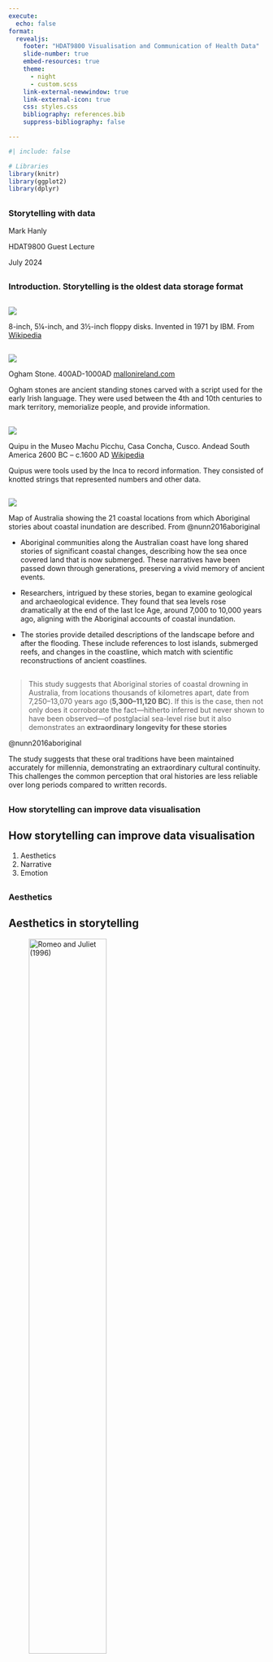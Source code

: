 ```yaml
---
execute:
  echo: false
format:
  revealjs: 
    footer: "HDAT9800 Visualisation and Communication of Health Data"
    slide-number: true
    embed-resources: true
    theme: 
      - night
      - custom.scss
    link-external-newwindow: true
    link-external-icon: true
    css: styles.css
    bibliography: references.bib
    suppress-bibliography: false

---
```


```r
#| include: false

# Libraries
library(knitr)
library(ggplot2)
library(dplyr)

```

##  {background-image="images/cover-image.jpg"}


### Storytelling with data {#slide-header}

::: {#slide-subheader}

Mark Hanly

HDAT9800 Guest Lecture

July 2024
:::

<!-- Introduction -->
## {background-image="images/section-image.jpg"}

### Introduction. Storytelling is the oldest data storage format {#section-header}

## 

![](images/floppy-disk.jpg)

::: {#caption}
8-inch, 5¼-inch, and 3½-inch floppy disks. Invented in 1971 by IBM. From [Wikipedia](https://en.wikipedia.org/wiki/Floppy_disk)
:::


## 

![](images/ogham.jpg)

::: {#caption}
Ogham Stone. 400AD-1000AD [mallonireland.com](https://mallonireland.com/blogs/news/ogham-script)
:::

::: {.notes}
Ogham stones are ancient standing stones carved with a script used for the early Irish language. They were used between the 4th and 10th centuries to mark territory, memorialize people, and provide information.
:::


## 

![](images/quipo.jpg)

::: {#caption}
Quipu in the Museo Machu Picchu, Casa Concha, Cusco. Andead South America 2600 BC – c.1600 AD [Wikipedia](https://en.wikipedia.org/wiki/Quipu)
:::

::: {.notes}
Quipus were tools used by the Inca to record information. They consisted of knotted strings that represented numbers and other data.
:::

## 

![](images/nunn-2015-figure1.png)

::: {#caption}
Map of Australia showing the 21 coastal locations from which Aboriginal stories about coastal
inundation are described. From @nunn2016aboriginal
:::

::: {.notes}

* Aboriginal communities along the Australian coast have long shared stories of significant coastal changes, describing how the sea once covered land that is now submerged. These narratives have been passed down through generations, preserving a vivid memory of ancient events.

* Researchers, intrigued by these stories, began to examine geological and archaeological evidence. They found that sea levels rose dramatically at the end of the last Ice Age, around 7,000 to 10,000 years ago, aligning with the Aboriginal accounts of coastal inundation.

* The stories provide detailed descriptions of the landscape before and after the flooding. These include references to lost islands, submerged reefs, and changes in the coastline, which match with scientific reconstructions of ancient coastlines.


:::

##

> This study suggests that Aboriginal stories of coastal drowning in Australia, from locations thousands of kilometres apart, date from 7,250–13,070 years ago (**5,300–11,120 BC**). If this is the case, then not only does it corroborate the fact—hitherto inferred but never
shown to have been observed—of postglacial sea-level rise but it also demonstrates an **extraordinary longevity for these stories**

::: {#caption}
@nunn2016aboriginal
:::


::: {.notes}

The study suggests that these oral traditions have been maintained accurately for millennia, demonstrating an extraordinary cultural continuity. This challenges the common perception that oral histories are less reliable over long periods compared to written records.

:::


## 


<!-- Storytelling for data visualisation -->
## {background-image="images/section-image.jpg"}

### How storytelling can improve data visualisation {#section-header}

## How storytelling can improve data visualisation

1. Aesthetics 
1. Narrative
1. Emotion 



<!-- Storytelling for data visualisation -->
## {background-image="images/section-image.jpg"}

### Aesthetics {#section-header}

## Aesthetics in storytelling

::: {layout-nrow=2}

![Romeo and Juliet (1996)](images/romeo-and-juliet-1996.jpg){width=60%}

![Gnomeo and Juliet (2011)](images/gnomeo-and-juliet-2011.jpg){width=60%}

![West Side Story (1961)](images/west-side-story-1961.jpg){width=60%}

![Romeo and Juliet (1968)](images/romeo-and-juliet-1968.jpg){width=60%}

:::


::: {.notes}

"Romeo + Juliet" (1996): Aesthetic: Modern, Urban

"West Side Story" (1961): Aesthetic: 1950s New York City, Musical

"Gnomeo & Juliet" (2011): Aesthetic: Animated, Family-Friendly

"Romeo and Juliet" (1968): Aesthetic: Historical, Authentic

:::

## Aesthetic-Usability Effect

> people perceive more aesthetic designs as much more intuitive than those considered to be less aesthetically pleasing. 

## Aesthetics in data visualisation

::: {.incremental}
1. Color
1. Font
1. Text Hierarchy
:::

::: {.fragment}
`aes()`
:::


<!-- Color -->
## Aesthetics in data visualisation

<ol>
<li style="color: #d5a04c;">Color</li>
<li style="color: #7fa2a6;">Font</li>
<li style="color: #7fa2a6;">Text hierarchy</li>
</ol>


## 

![](images/stock-prices-english.png)

::: {#caption}
Nikkei Stock Average (Nikkei 225). See [indexes.nikkei.co.jp](https://indexes.nikkei.co.jp/)
:::


## 

![](images/stock-prices-japanese.png)

::: {#caption}
Nikkei Stock Average (Nikkei 225). See [indexes.nikkei.co.jp](https://indexes.nikkei.co.jp/)
:::


<!-- Font -->
## Aesthetics in data visualisation

<ol>
<li style="color: #7fa2a6;">Color</li>
<li style="color: #d5a04c;">Font</li>
<li style="color: #7fa2a6;">Text hierarchy</li>
</ol>

## Font 

> Words have meaning. Type has spirit. The combination is spectacular.

::: {#caption} 
---Paula Scher
:::

## 

![](images/living-among-snakes.png)


::: {#caption}
Living among snakes in Queensland, Australia by Diana MacDonald. See [didoesdigital.com/snakes](https://didoesdigital.com/snakes/)
:::


<!-- Text hierarchy -->
## Aesthetics in data visualisation

<ol>
<li style="color: #7fa2a6;">Color</li>
<li style="color: #7fa2a6;">Font</li>
<li style="color: #d5a04c;">Text hierarchy</li>
</ol>

## 

![](images/you-will-read-this-first.jpg)


##

```r
#| echo: true
ggplot(
  data=ToothGrowth, 
  aes(x=dose, y=len, fill=supp)) + 
  geom_col(position = 'dodge')
```

##

![](images/cara-thompson-level-up-plots.png)

::: {#caption}
Level Up Your Plots by Cara Thompson [see cararthompson.com/talks](https://www.cararthompson.com/talks/nhsr2023-level-up-workshop/)
:::



<!-- Narrative -->
## {background-image="images/section-image.jpg"}

### Narrative {#section-header}

##  Narrative in storytelling

{{< video https://www.youtube.com/watch?v=oP3c1h8v2ZQ
    title="Kurt Vonnegut on the Shapes of Stories"
    start="21"
    width='100%'
    height='85%'
    aspect-ratio="21x9" 
>}}

::: {#caption}
Kurt Vonnegut on the Shapes of Stories. From [YouTube](https://www.youtube.com/watch?v=oP3c1h8v2ZQ)
:::

##  Narrative in data visualisation

::: {.incremental}
1. Titles and annotations
1. Narrative structure
1. Interactivity
:::

<!-- Titles and annotations -->
## Narrative in data visualisation

<ol>
<li style="color: #d5a04c;">Titles and annotations</li>
<li style="color: #7fa2a6;">Narrative structure</li>
<li style="color: #7fa2a6;">Interactivity</li>
</ol>


## 

![](images/hospital-waits-in-england-1.png){width=80%}

::: {#caption}
How can the next government improve hospital waits in England? by The Health Foundation. See [health.ork.uk](https://www.health.org.uk/publications/long-reads/how-can-the-next-government-improve-hospital-waits-in-england)
:::



## 

![](images/hospital-waits-in-england-2.png){width=80%}

::: {#caption}
How can the next government improve hospital waits in England? by The Health Foundation. See [health.ork.uk](https://www.health.org.uk/publications/long-reads/how-can-the-next-government-improve-hospital-waits-in-england)
:::


## 

```r
#| echo: true
plot(astsa::birth)
```

## 

![](images/okboomer2_composite_poster-200-01.png){width=60%}

::: {#caption}
Visualising the Baby Boom [by Kieran Healy](https://kieranhealy.org/blog/archives/2023/12/20/the-baby-boom-again/)
:::


## 

![](images/okboomer-for-sale.png)

::: {#caption}
[society6.com](https://society6.com/product/visualizing-the-baby-boom-time-series_print?sku=s6-13435579p4a1v3)
:::

##

{{< video https://www.youtube.com/embed/W939S6nOuoY
    title="May 2024 | Climate Communicators"
    start="9"
    width='100%'
    height='85%'
    aspect-ratio="21x9" 
>}}

::: {#caption}
University of Monash Climate Communicators program. See [monash.edu/mcccrh/projects/climate-communicators](https://www.monash.edu/mcccrh/projects/climate-communicators)
:::


<!-- Narrative structure -->
## Narrative in data visualisation

<ol>
<li style="color: #7fa2a6;">Titles and annotations</li>
<li style="color: #d5a04c;">Narrative structure</li>
<li style="color: #7fa2a6;">Interactivity</li>
</ol>


## Narrative structure

>We are the storytelling ape, and we are incredibly good at it. As soon as we are old enough to want to understand what is happening around us, we begin to live in a world of stories. **We think in narrative**

::: {#caption}
---Terry Pratchett
:::

## Narrative structure

The simplest story structure: 

1. Setup
1. Conflict
1. Resolution

## 

![](images/grattan-sugar-tax-1.png)

::: {#caption}
Sickly sweet: It's time for a sugary drinks tax [The Grattan Institute](https://grattan.edu.au/report/sickly-sweet/)
:::

## 

![](images/grattan-sugar-tax-2.png)

::: {#caption}
Sickly sweet: It's time for a sugary drinks tax [The Grattan Institute](https://grattan.edu.au/report/sickly-sweet/)
:::

## 

![](images/grattan-sugar-tax-3.png)

::: {#caption}
Sickly sweet: It's time for a sugary drinks tax [The Grattan Institute](https://grattan.edu.au/report/sickly-sweet/)
:::

## 

![](images/grattan-sugar-tax-4.png)

::: {#caption}
Sickly sweet: It's time for a sugary drinks tax [The Grattan Institute](https://grattan.edu.au/report/sickly-sweet/)
:::


## Narrative structure

::: {.notes}
Basic story structure: 
- Setup
- Conflict
- Resolution
:::

::: {.fragment .highlight-current-blue}
1. Diabetes has nearly tripled since 2000
:::

::: {.fragment .highlight-current-blue}
2. One can of soft drink can have nearly a day's worth of sugar
:::

::: {.fragment .highlight-current-blue}
3. A tiered tax encourages manufacturers to reduce the sugar in their drinks
4. Under our proposed tax, people would switch from
high-sugar drinks to low- or no-sugar drinks
:::



<!-- Interactivity -->
## Narrative in data visualisation

<ol>
<li style="color: #7fa2a6;">Titles and annotations</li>
<li style="color: #7fa2a6;">Narrative structure</li>
<li style="color: #d5a04c;">Interactivity</li>
</ol>


## 

![](images/what-if.png){width=60%}

::: {#caption}
What if? by Owen Cho. See [healthpolicy.github.io/nhs_whatif](https://healthpolicy.github.io/nhs_whatif/)
:::


## 

![](images/great-war-centenary.png)

::: {#caption}
The Great War Centenary. See [poppyfield.org](https://poppyfield.org/)
:::



<!-- Storytelling for data visualisation -->
## {background-image="images/section-image.jpg"}

### Emotion {#section-header}


## Emotion in data visualisation

> They may forget what you said — but they will never forget **how you made them feel**.

::: {.caption}
---Carl W. Buehner
:::

## Emotion in data visualisation

::: {.incremental}
1. Empathy
1. Fear
1. Delight
:::

<!-- Empathy -->
## Emotion in data visualisation

<ol>
<li style="color: #d5a04c;">Empathy</li>
<li style="color: #7fa2a6;">Fear</li>
<li style="color: #7fa2a6;">Delight</li>
</ol>


## 

![](images/us-gun-killings.png)

::: {#caption}
US gun killings in 2018. See [guns.periscopic.com](https://guns.periscopic.com/)
:::

<!-- Fear -->
## Emotion in data visualisation

<ol>
<li style="color: #7fa2a6;">Empathy</li>
<li style="color: #d5a04c;">Fear</li>
<li style="color: #7fa2a6;">Delight</li>
</ol>

## 

![](images/global-mean-sea-level.max-2000x2000.png){width=60%}

::: {#caption}
little picture: sea level trend. See [climate.esa.int/en/littlepicturescompetition](https://climate.esa.int/en/littlepicturescompetition/)
:::

## 

![](images/LeaningTowerofSeaLevel_fullsize.max-2000x2000.png){width=60%}

::: {#caption}
little picture: sea level trend. See [climate.esa.int/en/littlepicturescompetition](https://climate.esa.int/en/littlepicturescompetition/)
:::


## 

![](images/fire-streamgraph.max-2000x2000.png){width=60%}

::: {#caption}
little picture: burned area in europe. See [climate.esa.int/en/littlepicturescompetition](https://climate.esa.int/en/littlepicturescompetition/)
:::


## 

![](images/83_Burned_area_in_europe_RESIZE.max-400x400.png) 

::: {#caption}
little picture: burned area in europe. See [climate.esa.int/en/littlepicturescompetition](https://climate.esa.int/en/littlepicturescompetition/)
:::

::: {.notes}
Here using the same data but introducing the visual analogy of smoke by adding a burned matchstick
:::


<!-- Delight -->
## Emotion in data visualisation

<ol>
<li style="color: #7fa2a6;">Empathy</li>
<li style="color: #7fa2a6;">Fear</li>
<li style="color: #d5a04c;">Delight</li>
</ol>


## 

![](images/not-a-single-origin-1.jpg){width=80%}

::: {#caption}
Not a Single Origin by Small Multiples. See [notasingleorigin.com](https://notasingleorigin.com/)
:::

## 

![](images/not-a-single-origin-2.jpg)

::: {#caption}
Not a Single Origin by Small Multiples. See [notasingleorigin.com](https://notasingleorigin.com/)
:::

## 

![](images/not-a-single-origin-3.jpg)

::: {#caption}
Not a Single Origin by Small Multiples. See [notasingleorigin.com](https://notasingleorigin.com/)
:::


## {.smaller}

* **Westmead** <span style="color: #d5a04c;">_Indian_</span> Cardamom | Coconut | Cashew
* **Concord** <span style="color: #d5a04c;">_Italian_</span> Strawberry | Balsamic | Caramel | Orelys
* **Earlwood** <span style="color: #d5a04c;">_Greek_</span> Ouzo | Lemon | Anise
* **Greenacre** <span style="color: #d5a04c;">_Lebanese_</span> Date | Rosewater | Pistachio
* **Hurstville** <span style="color: #d5a04c;">_Chinese_</span> Red Bean | Coconut | Mandarin
* **Londonderry** <span style="color: #d5a04c;">_Maltese_</span> Orange | Cinnamon | Almond
* **Manly** <span style="color: #d5a04c;">_Scottish_</span> Scotch Whiskey | Toffee
* **Mosman** <span style="color: #d5a04c;">_English_</span> Marmalade | Almond
* **Randwick** <span style="color: #d5a04c;">_Irish_</span> Baileys | Coffee | Honeycomb
* **Rooty Hill** <span style="color: #d5a04c;">_Filipino_</span> Taro | Coconut | Sesame
* **Banksia** <span style="color: #d5a04c;">_Macedonian_</span> Honey | Peach | Rhubarb
* **Cabramatta** <span style="color: #d5a04c;">_Vietnamese_</span> Caramel | Banana | Coffee | Peanut

::: {#caption}
Not a Single Origin by Small Multiples. See [notasingleorigin.com](https://notasingleorigin.com/)
:::



## Storytelling with data---Review

<hr style="border: 1px solid #d5a04c;">

:::: {.columns}

::: {.column width="33%"}
#### Aesthetics
* Color
* Font
* Text hierarchy
:::

::: {.column width="33%"}
#### Narrative
* Titles and annotations
* Narrative Structure
* Interactivity
:::

::: {.column width="33%"}
#### Emotion
* Empathy
* Fear
* Delight
:::

::::


##  {background-image="images/cover-image.jpg"}

### Thank you for listening {#slide-header}


## Exercise: Hospital Ramping {.smaller}

:::: {.columns}

::: {.column width="50%"}
Read about it in [The Conversation](https://theconversation.com/ambulance-ramping-is-getting-worse-in-australia-heres-why-and-what-we-can-do-about-it-232720)

:::

::: {.column width="50%"}
![](images/activity-image.jpg){width=80%}
:::

::::



## References

::: {#refs}
:::
